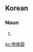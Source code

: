 {{also|傍接円}}
==Korean==
{{ko-hanjatab}}

===Noun===
{{ko-noun|hangeul=방접원|mr=	pangjŏbwŏn|y=pangcep.wen}}

# {{hanja form of|방접원|[[excircle]]}}

[[ko:傍接圓]]